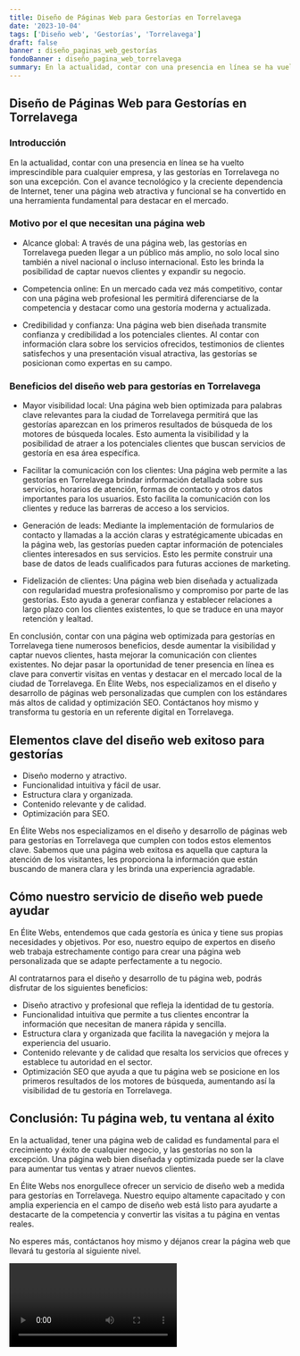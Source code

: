 ```yaml
---
title: Diseño de Páginas Web para Gestorías en Torrelavega
date: '2023-10-04'
tags: ['Diseño web', 'Gestorías', 'Torrelavega']
draft: false
banner : diseño_paginas_web_gestorías
fondoBanner : diseño_pagina_web_torrelavega
summary: En la actualidad, contar con una presencia en línea se ha vuelto imprescindible para cualquier empresa, y las gestorías en Torrelavega no son una excepción. Con el avance tecnológico y la creciente dependencia de Internet, tener una página web atractiva y funcional se ha convertido en una herramienta fundamental para destacar en el mercado.
---
```


## Diseño de Páginas Web para Gestorías en Torrelavega

### Introducción

En la actualidad, contar con una presencia en línea se ha vuelto imprescindible para cualquier empresa, y las gestorías en Torrelavega no son una excepción. Con el avance tecnológico y la creciente dependencia de Internet, tener una página web atractiva y funcional se ha convertido en una herramienta fundamental para destacar en el mercado.

### Motivo por el que necesitan una página web

- Alcance global: A través de una página web, las gestorías en Torrelavega pueden llegar a un público más amplio, no solo local sino también a nivel nacional o incluso internacional. Esto les brinda la posibilidad de captar nuevos clientes y expandir su negocio.

- Competencia online: En un mercado cada vez más competitivo, contar con una página web profesional les permitirá diferenciarse de la competencia y destacar como una gestoría moderna y actualizada.

- Credibilidad y confianza: Una página web bien diseñada transmite confianza y credibilidad a los potenciales clientes. Al contar con información clara sobre los servicios ofrecidos, testimonios de clientes satisfechos y una presentación visual atractiva, las gestorías se posicionan como expertas en su campo.

### Beneficios del diseño web para gestorías en Torrelavega

- Mayor visibilidad local: Una página web bien optimizada para palabras clave relevantes para la ciudad de Torrelavega permitirá que las gestorías aparezcan en los primeros resultados de búsqueda de los motores de búsqueda locales. Esto aumenta la visibilidad y la posibilidad de atraer a los potenciales clientes que buscan servicios de gestoría en esa área específica.

- Facilitar la comunicación con los clientes: Una página web permite a las gestorías en Torrelavega brindar información detallada sobre sus servicios, horarios de atención, formas de contacto y otros datos importantes para los usuarios. Esto facilita la comunicación con los clientes y reduce las barreras de acceso a los servicios.

- Generación de leads: Mediante la implementación de formularios de contacto y llamadas a la acción claras y estratégicamente ubicadas en la página web, las gestorías pueden captar información de potenciales clientes interesados en sus servicios. Esto les permite construir una base de datos de leads cualificados para futuras acciones de marketing.

- Fidelización de clientes: Una página web bien diseñada y actualizada con regularidad muestra profesionalismo y compromiso por parte de las gestorías. Esto ayuda a generar confianza y establecer relaciones a largo plazo con los clientes existentes, lo que se traduce en una mayor retención y lealtad.

En conclusión, contar con una página web optimizada para gestorías en Torrelavega tiene numerosos beneficios, desde aumentar la visibilidad y captar nuevos clientes, hasta mejorar la comunicación con clientes existentes. No dejar pasar la oportunidad de tener presencia en línea es clave para convertir visitas en ventas y destacar en el mercado local de la ciudad de Torrelavega. En Élite Webs, nos especializamos en el diseño y desarrollo de páginas web personalizadas que cumplen con los estándares más altos de calidad y optimización SEO. Contáctanos hoy mismo y transforma tu gestoría en un referente digital en Torrelavega.

<GifSeo />

<Cta />

## Elementos clave del diseño web exitoso para gestorías
- Diseño moderno y atractivo.
- Funcionalidad intuitiva y fácil de usar.
- Estructura clara y organizada.
- Contenido relevante y de calidad.
- Optimización para SEO.

En Élite Webs nos especializamos en el diseño y desarrollo de páginas web para gestorías en Torrelavega que cumplen con todos estos elementos clave. Sabemos que una página web exitosa es aquella que captura la atención de los visitantes, les proporciona la información que están buscando de manera clara y les brinda una experiencia agradable.

## Cómo nuestro servicio de diseño web puede ayudar
En Élite Webs, entendemos que cada gestoría es única y tiene sus propias necesidades y objetivos. Por eso, nuestro equipo de expertos en diseño web trabaja estrechamente contigo para crear una página web personalizada que se adapte perfectamente a tu negocio.

Al contratarnos para el diseño y desarrollo de tu página web, podrás disfrutar de los siguientes beneficios:
- Diseño atractivo y profesional que refleja la identidad de tu gestoría.
- Funcionalidad intuitiva que permite a tus clientes encontrar la información que necesitan de manera rápida y sencilla.
- Estructura clara y organizada que facilita la navegación y mejora la experiencia del usuario.
- Contenido relevante y de calidad que resalta los servicios que ofreces y establece tu autoridad en el sector.
- Optimización SEO que ayuda a que tu página web se posicione en los primeros resultados de los motores de búsqueda, aumentando así la visibilidad de tu gestoría en Torrelavega.

## Conclusión: Tu página web, tu ventana al éxito
En la actualidad, tener una página web de calidad es fundamental para el crecimiento y éxito de cualquier negocio, y las gestorías no son la excepción. Una página web bien diseñada y optimizada puede ser la clave para aumentar tus ventas y atraer nuevos clientes.

En Élite Webs nos enorgullece ofrecer un servicio de diseño web a medida para gestorías en Torrelavega. Nuestro equipo altamente capacitado y con amplia experiencia en el campo de diseño web está listo para ayudarte a destacarte de la competencia y convertir las visitas a tu página en ventas reales.

No esperes más, contáctanos hoy mismo y déjanos crear la página web que llevará tu gestoría al siguiente nivel.

<Video />

<CtaBot job='Gestorías' city='Torrelavega'/>

<Gmaps query='Torrelavega+españa+maps' />
